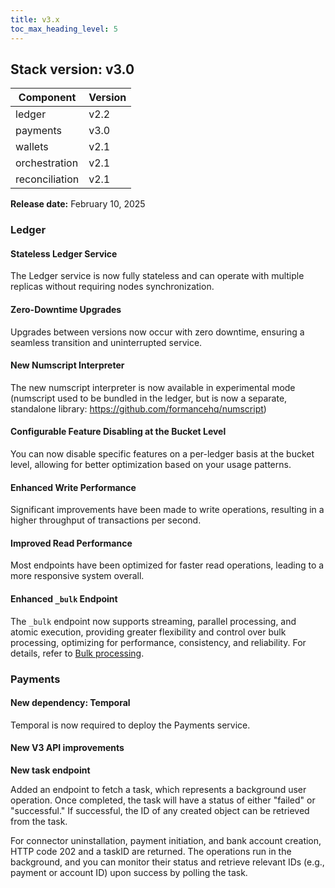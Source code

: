 ```yaml
---
title: v3.x
toc_max_heading_level: 5
---
```


## Stack version: v3.0

| Component      | Version |
|----------------|---------|
| ledger         | v2.2    |
| payments       | v3.0    |
| wallets        | v2.1    |
| orchestration  | v2.1    |
| reconciliation | v2.1    |

**Release date:** February 10, 2025

### Ledger

#### Stateless Ledger Service

The Ledger service is now fully stateless and can operate with multiple replicas without requiring nodes synchronization.

#### Zero-Downtime Upgrades

Upgrades between versions now occur with zero downtime, ensuring a seamless transition and uninterrupted service.

#### New Numscript Interpreter

The new numscript interpreter is now available in experimental mode (numscript used to be bundled in the ledger, but is now a separate, standalone library: https://github.com/formancehq/numscript)

#### Configurable Feature Disabling at the Bucket Level

You can now disable specific features on a per-ledger basis at the bucket level, allowing for better optimization based on your usage patterns.

#### Enhanced Write Performance

Significant improvements have been made to write operations, resulting in a higher throughput of transactions per second.

#### Improved Read Performance
Most endpoints have been optimized for faster read operations, leading to a more responsive system overall.

#### Enhanced `_bulk` Endpoint

The `_bulk` endpoint now supports streaming, parallel processing, and atomic execution, providing greater flexibility and control over bulk processing, optimizing for performance, consistency, and reliability. For details, refer to [Bulk processing](/ledger/advanced/bulk-processing).

### Payments

#### New dependency: Temporal

Temporal is now required to deploy the Payments service.

#### New V3 API improvements

**New task endpoint**

Added an endpoint to fetch a task, which represents a background user operation. Once completed, the task will have a status of either "failed" or "successful." If successful, the ID of any created object can be retrieved from the task.

For connector uninstallation, payment initiation, and bank account creation, HTTP code 202 and a taskID are returned. The operations run in the background, and you can monitor their status and retrieve relevant IDs (e.g., payment or account ID) upon success by polling the task.